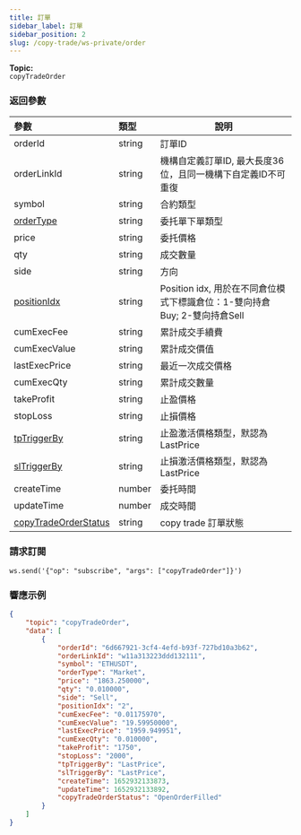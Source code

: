 ```yaml
---
title: 訂單
sidebar_label: 訂單
sidebar_position: 2
slug: /copy-trade/ws-private/order
---
```


**Topic:**<br/>
`copyTradeOrder`

### 返回參數
| 參數 | 類型 | 說明|
|:----- |:-----|----- |
|orderId |string |訂單ID |
|orderLinkId |string |機構自定義訂單ID, 最大長度36位，且同一機構下自定義ID不可重復 |
|symbol |string |合約類型 |
|[orderType](../enum#ordertype) |string |委托單下單類型 |
|price |string |委托價格 |
|qty |string |成交數量 |
|side |string |方向  |
|[positionIdx](../enum#positionidx) |string | Position idx, 用於在不同倉位模式下標識倉位：1-雙向持倉Buy; 2-雙向持倉Sell |
|cumExecFee |string |累計成交手續費 |
|cumExecValue |string |累計成交價值 |
|lastExecPrice |string |最近一次成交價格 |
|cumExecQty |string |累計成交數量 |
|takeProfit |string |止盈價格 |
|stopLoss |string |止損價格 |
|[tpTriggerBy](../enum#triggerby) |string |止盈激活價格類型，默認為LastPrice |
|[slTriggerBy](../enum#triggerby) |string |止損激活價格類型，默認為LastPrice |
|createTime |number |委托時間 |
|updateTime |number |成交時間 |
|[copyTradeOrderStatus](../enum#copytradeorderstatus) |string |copy trade 訂單狀態 |

### 請求訂閱

```http
ws.send('{"op": "subscribe", "args": ["copyTradeOrder"]}')
```

### 響應示例

```json
{
    "topic": "copyTradeOrder",
    "data": [
        {
            "orderId": "6d667921-3cf4-4efd-b93f-727bd10a3b62",
            "orderLinkId": "w11a313223ddd132111",
            "symbol": "ETHUSDT",
            "orderType": "Market",
            "price": "1863.250000",
            "qty": "0.010000",
            "side": "Sell",
            "positionIdx": "2",
            "cumExecFee": "0.01175970",
            "cumExecValue": "19.59950000",
            "lastExecPrice": "1959.949951",
            "cumExecQty": "0.010000",
            "takeProfit": "1750",
            "stopLoss": "2000",
            "tpTriggerBy": "LastPrice",
            "slTriggerBy": "LastPrice",
            "createTime": 1652932133873,
            "updateTime": 1652932133892,
            "copyTradeOrderStatus": "OpenOrderFilled"
        }
    ]
}
```